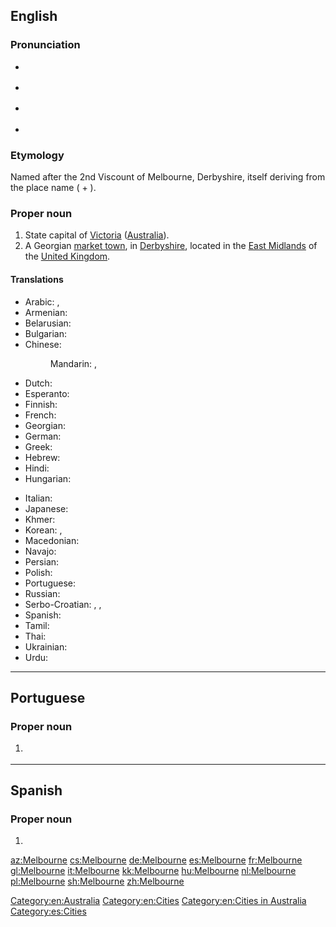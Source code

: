 ==English==
{{wikipedia}}

===Pronunciation===
* {{a|AusE}} {{IPA|/ˈmɛlbn̩/|/ˈmælbn̩/|lang=en}}
* {{a|UK}} {{IPA|/ˈmɛl.bən/|lang=en}}
* {{a|US}} {{IPA|/ˈmɛl.bɚn/|lang=en}}
* {{hyphenation|Mel|bourne|lang=en}}

===Etymology===
Named after the 2nd Viscount of Melbourne, Derbyshire, itself deriving from the {{etyl|ang|-}} place name {{term|lang=ang|Mileburne}} ({{etyl|ang|-}} {{term|mylen||mill|lang=ang}} + {{term|burne||stream|lang=ang}}).

===Proper noun===
{{en-proper noun}}

# State capital of [[Victoria]] ([[Australia]]).
# A Georgian [[market town]], in [[Derbyshire]], located in the [[East Midlands]] of the [[United Kingdom]].

====Translations====
{{trans-top|city in Australia}}
* Arabic: {{t|ar|مِلْبُورْن|m|tr=melborn}}, {{t|ar|مِلْبُورْن|m|tr=melborn}}
* Armenian: {{t|hy|Մելբուռն}}
* Belarusian: {{t|be|Мельбурн|m|tr=Mél’burn}}
* Bulgarian: {{t|bg|Мелбърн|m|tr=Mélbǎrn}}
* Chinese:
*: Mandarin: {{t|cmn|墨爾本|sc=Hani}}, {{t+|cmn|墨尔本|tr=Mò'ěrběn|sc=Hani}}
* Dutch: {{t+|nl|Melbourne}}
* Esperanto: {{t|eo|Melburno}}
* Finnish: {{t|fi|Melbourne}}
* French: {{t+|fr|Melbourne}}
* Georgian: {{t|ka|მელბურნი}}
* German: {{t+|de|Melbourne|n}}
* Greek: {{t|el|Μελβούρνη|f}}
* Hebrew: {{t|he|מלבורן}}
* Hindi: {{t|hi|मेलबॉर्न|tr=melborn}}
* Hungarian: {{t+|hu|Melbourne}}
{{trans-mid}}
* Italian: {{t+|it|Melbourne|m}}
* Japanese: {{t|ja|メルボルン|tr=Meruborun}}
* Khmer: {{t|km|ម៉ែលប៊ន|tr=maelbun|sc=Khmr}}
* Korean: {{t+|ko|멜버른|tr=Melbeoreun|sc=Hang}}, {{t|ko|^멜번|sc=Kore}}
* Macedonian: {{t|mk|Мелбурн|m|tr=Mélburn}}
* Navajo: {{t|nv|Meelbonii}}
* Persian: {{t|fa|ملبورن}}
* Polish: {{t+|pl|Melbourne|n}}
* Portuguese: {{t|pt|Melbourne|f}}
* Russian: {{t+|ru|Ме́льбурн|m}}
* Serbo-Croatian: {{t|sh|Мелбурн|m|sc=Cyrl}}, {{t|sh|Melburn|m}}, {{t+|sh|Melbourne}}
* Spanish: {{t+|es|Melbourne|m}}
* Tamil: {{t|ta|மெல்பேர்ண்}}
* Thai: {{t|th|เมลเบิร์น|tr=mayn-bern}}
* Ukrainian: {{t|uk|Мельбурн|m|tr=Mél’burn}}
* Urdu: {{t|ur|ملبورن}}
{{trans-bottom}}

[[Category:en:Australia]]
[[Category:en:Cities]]
[[Category:en:Cities in Australia]]

----

==Portuguese==

===Proper noun===
{{pt-proper noun|f}}

# {{l|en|Melbourne}} {{gloss|city in Australia}}

----

==Spanish==
{{wikipedia|lang=es}}

===Proper noun===
{{es-proper noun|m}}

# {{l|en|Melbourne}}

[[Category:es:Cities]]

[[az:Melbourne]]
[[cs:Melbourne]]
[[de:Melbourne]]
[[es:Melbourne]]
[[fr:Melbourne]]
[[gl:Melbourne]]
[[it:Melbourne]]
[[kk:Melbourne]]
[[hu:Melbourne]]
[[nl:Melbourne]]
[[pl:Melbourne]]
[[sh:Melbourne]]
[[zh:Melbourne]]